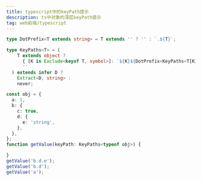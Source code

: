 ```yaml
---
title: typescript中的keyPath提示
description: ts中对象的深层keyPath提示
tag: web前端/typescript
---
```


```typescript
type DotPrefix<T extends string> = T extends '' ? '' : `.${T}`;

type KeyPaths<T> = (
    T extends object ?
      { [K in Exclude<keyof T, symbol>]: `${K}${DotPrefix<KeyPaths<T[K]>> | ''}` }[Exclude<keyof T, symbol>] :
      ''
  ) extends infer D ?
    Extract<D, string> :
    never;

const obj = {
  a: 1,
  b: {
    c: true,
    d: {
      e: 'string',
    },
  },
};
function getValue(keyPath: KeyPaths<typeof obj>) {

}
getValue('b.d.e');
getValue('b.d');
getValue('a');
```
